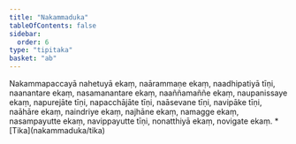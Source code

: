 ```yaml
---
title: "Nakammaduka"
tableOfContents: false
sidebar:
  order: 6
type: "tipitaka"
basket: "ab"
---
```



<DynamicBreadcrumb />

<Division number="58">

<Paragraph number="265">
Nakammapaccayā nahetuyā ekaṃ, naārammaṇe ekaṃ, naadhipatiyā tīṇi, naanantare ekaṃ, nasamanantare ekaṃ, naaññamaññe ekaṃ, naupanissaye ekaṃ, napurejāte tīṇi, napacchājāte tīṇi, naāsevane tīṇi, navipāke tīṇi, naāhāre ekaṃ, naindriye ekaṃ, najhāne ekaṃ, namagge ekaṃ, nasampayutte ekaṃ, navippayutte tīṇi, nonatthiyā ekaṃ, novigate ekaṃ.

</Paragraph>
</Division>

<TableOfContents>
* [Tika](nakammaduka/tika)
</TableOfContents>